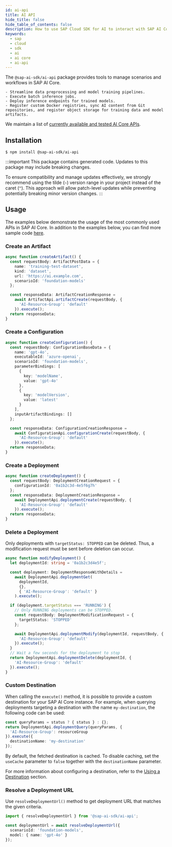```yaml
---
id: ai-api
title: AI API
hide_title: false
hide_table_of_contents: false
description: How to use SAP Cloud SDK for AI to interact with SAP AI Core.
keywords:
  - sap
  - cloud
  - sdk
  - ai
  - ai core
  - ai-api
---
```


The `@sap-ai-sdk/ai-api` package provides tools to manage scenarios and workflows in SAP AI Core.

    - Streamline data preprocessing and model training pipelines.
    - Execute batch inference jobs.
    - Deploy inference endpoints for trained models.
    - Register custom Docker registries, sync AI content from Git repositories, and register object storage for training data and model artifacts.

We maintain a list of [currently available and tested AI Core APIs](https://github.com/SAP/ai-sdk-js/blob/main/docs/list-tested-APIs.md).

## Installation

```
$ npm install @sap-ai-sdk/ai-api
```

:::important
This package contains generated code.
Updates to this package may include breaking changes.

To ensure compatibility and manage updates effectively, we strongly recommend using the tilde (`~`) version range in your project instead of the caret (`^`).
This approach will allow patch-level updates while preventing potentially breaking minor version changes.
:::

## Usage

The examples below demonstrate the usage of the most commonly used APIs in SAP AI Core.
In addition to the examples below, you can find more sample code [here](https://github.com/SAP/ai-sdk-js/blob/main/sample-code/src/ai-api).

### Create an Artifact

```ts
async function createArtifact() {
  const requestBody: ArtifactPostData = {
    name: 'training-test-dataset',
    kind: 'dataset',
    url: 'https://ai.example.com',
    scenarioId: 'foundation-models'
  };

  const responseData: ArtifactCreationResponse =
    await ArtifactApi.artifactCreate(requestBody, {
      'AI-Resource-Group': 'default'
    }).execute();
  return responseData;
}
```

### Create a Configuration

```ts
async function createConfiguration() {
  const requestBody: ConfigurationBaseData = {
    name: 'gpt-4o',
    executableId: 'azure-openai',
    scenarioId: 'foundation-models',
    parameterBindings: [
      {
        key: 'modelName',
        value: 'gpt-4o'
      },
      {
        key: 'modelVersion',
        value: 'latest'
      }
    ],
    inputArtifactBindings: []
  };

  const responseData: ConfigurationCreationResponse =
    await ConfigurationApi.configurationCreate(requestBody, {
      'AI-Resource-Group': 'default'
    }).execute();
  return responseData;
}
```

### Create a Deployment

```ts
async function createDeployment() {
  const requestBody: DeploymentCreationRequest = {
    configurationId: '0a1b2c3d-4e5f6g7h'
  };
  const responseData: DeploymentCreationResponse =
    await DeploymentApi.deploymentCreate(requestBody, {
      'AI-Resource-Group': 'default'
    }).execute();
  return responseData;
}
```

### Delete a Deployment

Only deployments with `targetStatus: STOPPED` can be deleted.
Thus, a modification request must be sent before deletion can occur.

```ts
async function modifyDeployment() {
  let deploymentId: string = '0a1b2c3d4e5f';

  const deployment: DeploymentResponseWithDetails =
    await DeploymentApi.deploymentGet(
      deploymentId,
      {},
      { 'AI-Resource-Group': 'default' }
    ).execute();

  if (deployment.targetStatus === 'RUNNING') {
    // Only RUNNING deployments can be STOPPED.
    const requestBody: DeploymentModificationRequest = {
      targetStatus: 'STOPPED'
    };

    await DeploymentApi.deploymentModify(deploymentId, requestBody, {
      'AI-Resource-Group': 'default'
    }).execute();
  }
  // Wait a few seconds for the deployment to stop
  return DeploymentApi.deploymentDelete(deploymentId, {
    'AI-Resource-Group': 'default'
  }).execute();
}
```

### Custom Destination

When calling the `execute()` method, it is possible to provide a custom destination for your SAP AI Core instance.
For example, when querying deployments targeting a destination with the name `my-destination`, the following code can be used:

```ts
const queryParams = status ? { status } : {};
return DeploymentApi.deploymentQuery(queryParams, {
  'AI-Resource-Group': resourceGroup
}).execute({
  destinationName: 'my-destination'
});
```

By default, the fetched destination is cached.
To disable caching, set the `useCache` parameter to `false` together with the `destinationName` parameter.

For more information about configuring a destination, refer to the [Using a Destination](../connecting-to-ai-core#using-a-destination) section.

### Resolve a Deployment URL

Use `resolveDeploymentUrl()` method to get deployment URL that matches the given criteria.

```ts
import { resolveDeploymentUrl } from '@sap-ai-sdk/ai-api';

const deploymentUrl = await resolveDeploymentUrl({
  scenarioId: 'foundation-models',
  model: { name: 'gpt-4o' }
});
```
